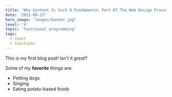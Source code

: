 ```yaml
---
title: 'Why Content Is Such A Fundamental Part Of The Web Design Process'
date: '2021-09-23'
hero_image: "images/banner.jpg"
level: '4'
topic: 'Functional programming'
tags:
  - react
  - functions
---
```


This is my first blog post! Isn't it _great_?

Some of my **favorite** things are:

- Petting dogs
- Singing
- Eating potato-based foods
